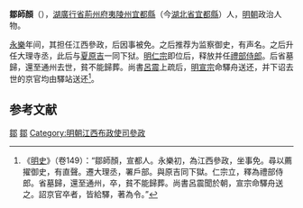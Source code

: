 '''鄒師顏'''（{{bd|？||1425年|catIdx=鄒}}），[[湖廣行省|湖廣行省]][[荊州府|荊州府]][[夷陵州|夷陵州]][[宜都縣|宜都縣]]（今[[湖北省|湖北省]][[宜都縣|宜都縣]]）人，[[明朝|明朝]]政治人物。

[[永乐_(明朝)|永樂]]年间，其担任江西參政，后因事被免。之后推荐为监察御史，有声名。之后升任大理寺丞，此后与[[夏原吉|夏原吉]]一同下狱。[[明仁宗|明仁宗]]即位后，释放并任[[禮部侍郎|禮部侍郎]]。后省墓歸，還至通州去世，貧不能歸葬。尚書[[呂震|呂震]]上疏后，[[明宣宗|明宣宗]]命驛舟送还，并下诏去世的京官均由驛站送还<ref>《[[明史|明史]]》（卷149）：“鄒師顏，宣都人。永樂初，為江西參政，坐事免。尋以薦擢御史，有直聲。遷大理丞，署戶部。與原吉同下獄。仁宗立，釋為禮部侍郎。省墓歸，還至通州，卒，貧不能歸葬。尚書呂震聞於朝，宣宗命驛舟送之。詔京官卒者，皆給驛，著為令。”</ref>。

==参考文献==
{{wikisource|明史/卷149}}
{{Reflist}}

{{明朝人物小作品}}

[[Category:明朝监察御史|鄒]]
[[Category:明朝礼部侍郎|鄒]]
[[Category:明朝江西布政使司參政|Category:明朝江西布政使司參政]]